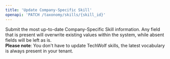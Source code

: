```yaml
---
title: 'Update Company-Specific Skill'
openapi: 'PATCH /taxonomy/skills/{skill_id}'
---
```


Submit the most up-to-date Company-Specific Skill information. Any field that is present will overwrite existing values within the system, while absent fields will be left as is.<br/> **Please note**: You don't have to update TechWolf skills, the latest vocabulary is always present in your tenant.
